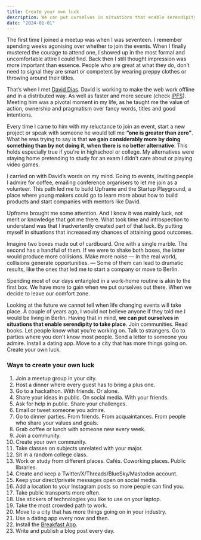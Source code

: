 ```yaml
---
title: Create your own luck
description: We can put ourselves in situations that enable serendipity to take place.
date: "2024-01-01"
---
```


The first time I joined a meetup was when I was seventeen. I remember spending weeks agonising over whether to join the events. When I finally mustered the courage to attend one, I showed up in the most formal and uncomfortable attire I could find. Back then I still thought impression was more important than essence. People who are great at what they do, don’t need to signal they are smart or competent by wearing preppy clothes or throwing around their titles.

That’s when I met [David Dias](https://gateway.ipfs.io/ipns/daviddias.me/). David is working to make the web work offline and in a distributed way. As well as faster and more secure (check [IPFS](https://ipfs.tech/)). Meeting him was a pivotal moment in my life, as he taught me the value of action, ownership and pragmatism over fancy words, titles and good intentions.

Every time I came to him with my reluctance to join an event, start a new project or speak with someone he would tell me **“one is greater than zero”**. What he was trying to say is that **we gain considerably more by doing something than by not doing it, when there is no better alternative**. This holds especially true if you're in highschool or college. My alternatives were staying home pretending to study for an exam I didn't care about or playing video games.

I carried on with David’s words on my mind. Going to events, inviting people I admire for coffee, emailing conference organisers to let me join as a volunteer. This path led me to build Upframe and the Startup Playground, a place where young makers could go to learn more about how to build products and start companies with mentors like David.

Upframe brought me some attention. And I know it was mainly luck, not merit or knowledge that got me there. What took time and introspection to understand was that I inadvertently created part of that luck. By putting myself in situations that increased my chances of attaining good outcomes.

Imagine two boxes made out of cardboard. One with a single marble. The second has a handful of them. If we were to shake both boxes, the latter would produce more collisions. Make more noise — In the real world, collisions generate opportunities. — Some of them can lead to dramatic results, like the ones that led me to start a company or move to Berlin.

Spending most of our days entangled in a work-home routine is akin to the first box. We have more to gain when we put ourselves out there. When we decide to leave our comfort zone.

Looking at the future we cannot tell when life changing events will take place. A couple of years ago, I would not believe anyone if they told me I would be living in Berlin. Having that in mind, **we can put ourselves in situations that enable serendipity to take place**. Join communities. Read books. Let people know what you’re working on. Talk to strangers. Go to parties where you don't know most people. Send a letter to someone you admire. Install a dating app. Move to a city that has more things going on. Create your own luck.

### Ways to create your own luck

1. Join a meetup group in your city.
2. Host a dinner where every guest has to bring a plus one.
3. Go to a hackathon. With friends. Or alone.
4. Share your ideas in public. On social media. With your friends.
5. Ask for help in public. Share your challenges.
6. Email or tweet someone you admire.
7. Go to dinner parties. From friends. From acquaintances. From people who share your values and goals.
8. Grab coffee or lunch with someone new every week.
9. Join a community.
10. Create your own community.
11. Take classes on subjects unrelated with your major.
12. Sit in a random college class.
13. Work or study from different places. Cafés. Coworking places. Public libraries.
14. Create and keep a Twitter/X/Threads/BlueSky/Mastodon account.
15. Keep your direct/private messages open on social media.
16. Add a location to your Instagram posts so more people can find you.
17. Take public transports more often.
18. Use stickers of technologies you like to use on your laptop.
19. Take the most crowded path to work.
20. Move to a city that has more things going on in your industry.
21. Use a dating app every now and then.
22. Install the [Breakfast App](https://thebreakfast.app/).
23. Write and publish a blog post every day.